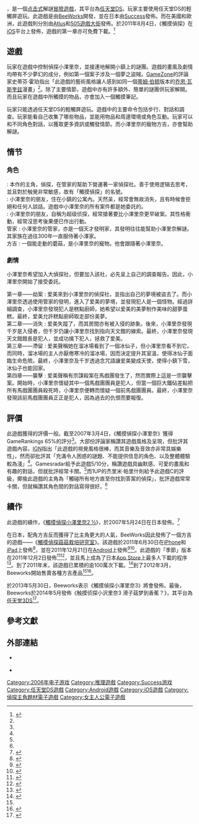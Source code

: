 {{NoteTA
| G1=Games
}}
{{Infobox VG
| japanese = おさわり探偵 小沢里奈
| english = Touch Detective
| english2 = Mystery Detective
| image = Touch Detective Cover.jpg
| caption = 遊戲封面
| developer = [[BeeWorks|BeeWorks]]
| publisher = {{vgrelease|JP|[[Success|Success]]|NA|[[Atlus|Atlus]]|EU|[[505遊戲大街|505遊戲大街]]}}
| composer = 田崎寿子
| released = '''任天堂DS'''{{vgrelease|JP|2006年4月13日|NA|2006年10月24日|EU|2007年3月23日}}'''iOS'''{{vgrelease|WW|2011年8月4日}}
| genre = [[冒險遊戲|冒險遊戲]]
| modes = [[單人電子遊戲|單人]]
| platforms = [[任天堂DS|任天堂DS]]、[[iOS|iOS]]、[[Android|Android]]
}}

{{vgname|觸摸偵探 小澤里奈|ja=おさわり探偵 小沢里奈|na=Touch Detective|eu=Mystery Detective|簡稱“'''觸摸偵探'''”}}，是一個[[点击式冒險遊戲|点击式]]解謎[[冒險遊戲|冒險遊戲]]，其平台為[[任天堂DS|任天堂DS]]。玩家主要使用任天堂DS的輕觸屏遊玩。此遊戲是由[[BeeWorks|BeeWorks]]開發，並在日本由[[Success|Success]]發佈。而在美國和歐洲，此遊戲則分別由[[Atlus|Atlus]]和[[505遊戲大街|505遊戲大街]]發佈。於2011年8月4日，《觸摸偵探》在[[iOS|iOS]]平台上發佈，遊戲的第一章亦可免費下載。<ref>{{cite web | date=August 4, 2011 | title=Touch Detective for iOS Released August 4, 2011 | url=http://www.animenewsnetwork.com/press-release/2011-08-04/touch-detective-for-ios-released-august-4-2011 | publisher=Anime News Network | accessdate=2011-10-13 | archive-date=2019-12-03 | archive-url=https://web.archive.org/web/20191203014737/https://www.animenewsnetwork.com/press-release/2011-08-04/touch-detective-for-ios-released-august-4-2011 | dead-url=no }}</ref>

== 遊戲 ==

玩家在遊戲中控制偵探小澤里奈，並接連地解開小鎮上的謎團。遊戲的畫風及劇情均帶有不少夢幻的成分，例如第一個案子涉及一個夢之盜賊。[[GameZone|GameZone]]的評論家史蒂芬·霍珀指出「此遊戲的藝術風格讓人感到如同一個[[蒂姆·伯顿|蒂姆·伯顿]]版本的[[乔恩·瓦斯奎兹|乔恩·瓦斯奎兹]]漫畫」<ref name="gzreview" />。除了主要情節，遊戲中亦有許多額外、簡單的謎團供玩家解開。而且玩家在遊戲中所觸摸的物品，亦會加入一個觸摸筆記。

玩家只能透過任天堂DS的輕觸屏遊玩。遊戲中的主要命令包括步行、對話和調查。玩家能看自己收集了哪些物品，並能用物品和周邊環境或角色互動。玩家可以和不同角色對話，以獲取更多資訊或觸發情節。而小澤里奈的寵物方吉，亦會幫助解謎。

== 情节 ==

=== 角色 ===

; {{nihongo|小澤里奈|小沢 里奈}} : 本作的主角，偵探，在管家的幫助下營運著一家偵探社。善于使用逻辑去思考，並且對於触覺非常敏感，故有「觸摸偵探」的名號。
; {{Nihongo|爱美|まなみ}} : 小澤里奈的朋友，住在小鎮的公寓內。天然呆，經常會無故消失，且有時候會拒絕和任何人談話。遊戲中小澤里奈的所有案件都是她委託的。
; {{nihongo|千岁|ちとせ}} : 小澤里奈的朋友，自稱为超级侦探，經常搶著要比小澤里奈更早破案。其性格衝動，經常沒思考後果便已作出行動。
; 管家 : 小澤里奈的管家，亦是一個天才發明家，其發明往往能幫助小澤里奈解謎。其家族在過往300年一直服侍著小澤家。
; 方吉 : 一個能走動的蘑菇，是小澤里奈的寵物。他會跟隨著小澤里奈。

=== 劇情 ===

小澤里奈希望加入大偵探社，但要加入該社，必先呈上自己的調查報告。因此，小澤里奈開始了接受委託。

; 第一章——劫案 : 爱美來到小澤里奈的偵探社，並指出自己的夢境被盜去了。而小澤里奈透過使用管家的發明，進入了爱美的夢境，並發現犯人是一個怪物。經過詳細調查，小澤里奈發現犯人是糕點廚師，她希望以爱美的美夢制作美味的甜夢蛋糕。最終，爱美允許糕點廚師取走部份美夢。
; 第二章——消失 : 爱美失蹤了，而其房間亦有被入侵的跡象。後來，小澤里奈發現千岁是入侵者，但千岁仍讓小澤里奈找到指向天文館的線索。最終，小澤里奈發現天文館館長是犯人，並成功擒下犯人，拯救了爱美。
; 第三章——滯留 : 爱美聲稱她在溜冰場看到了一個冰仙子，但小澤里奈看不到它。而同時，溜冰場的主人亦厭倦寒冷的溜冰場，因而決定提升其室溫，使得冰仙子面臨生命危險。最終，小澤里奈及千岁透過念咒語讓爱美變成天使，使得小鎮下雪，冰仙子也能回家。
; 第四章——襲擊 : 爱美聲稱有宗謀殺案在馬戲團發生了，然而實際上這是一宗襲擊案。開始時，小澤里奈懷疑其中一個馬戲團團員是犯人，但當一個巨大鐵砧差點把所有馬戲團團員殺死時，小澤里奈便轉而懷疑一個前馬戲團團員。最終，小澤里奈發現該前馬戲團團員正正是犯人，因為過去的仇恨而要報復。

== 評價 ==

{{Video game reviews
| title = 觸摸偵探小澤里奈
| GR = 65%<ref name="grankings">{{cite web|title=''Touch Detective'' for DS|url=http://www.gamerankings.com/ds/932719-touch-detective/index.html|accessdate=2009-06-07|publisher=[[GameRankings|GameRankings]]|archive-date=2019-12-09|archive-url=https://web.archive.org/web/20191209014903/https://www.gamerankings.com/ds/932719-touch-detective/index.html|dead-url=no}}</ref>
| 1UP = C<ref name="1UP">{{cite news|title=''Touch Detective'' Review|url=http://www.1up.com/do/reviewPage?cId=3154640|first=Jeremy|last=Parish|date=2006-10-24|publisher=[[1UP.com|1UP.com]]|accessdate=2009-06-07|deadurl=yes|archiveurl=https://web.archive.org/web/20100105150309/http://www.1up.com/do/reviewPage?cId=3154640|archivedate=2010-01-05}}</ref>
| EGM = 6.5,3.5/10<ref>{{cite news|title=''Touch Detective'' Review|first=Jennifer|last=Tsao|last2=Dudlak|first2=Jon|publisher=[[Electronic_Gaming_Monthly|EGM]]|date=November 2006|page=141|url=http://www.zinio.com/pages/EGM/Nov-06/173141388/pg-145}}{{Dead link|date=2018年7月 |bot=InternetArchiveBot |fix-attempted=yes }}</ref>
| G4 = 3/5<ref>{{cite news|title=''Touch Detective'' Review|url=http://g4tv.com/games/ds/36019/Touch-Detective/review/|first=Jess|last=Reed|date=2006-10-18|publisher=[[G4_(电视频道)|G4]]|accessdate=2009-06-07|archive-date=2012-05-15|archive-url=https://web.archive.org/web/20120515211852/http://www.g4tv.com/games/ds/36019/Touch-Detective/review/|dead-url=no}}</ref>
| GSpot = 6.0/10<ref>{{cite news|title=''Touch Detective'' Review|url=http://www.gamespot.com/ds/adventure/touchdetective/review.html|first=Alex|last=Navarro|date=2006-11-22|publisher=[[GameSpot|GameSpot]]|accessdate=2009-06-07|archive-date=2010-07-19|archive-url=https://web.archive.org/web/20100719231910/http://www.gamespot.com/ds/adventure/touchdetective/review.html|dead-url=no}}</ref>
| GSpy = {{Rating|2|5}}<ref>{{cite news|title=''Touch Detective'' Review|url=http://ds.gamespy.com/nintendo-ds/osawari-tantei-ozawa-rina/741097p1.html|first=Benjamin|last=Turner|date=2006-10-23|publisher=[[GameSpy|GameSpy]]|accessdate=2009-06-07|deadurl=yes|archiveurl=https://web.archive.org/web/20090816164223/http://ds.gamespy.com/nintendo-ds/osawari-tantei-ozawa-rina/741097p1.html|archivedate=2009-08-16}}</ref>
| GRadar = 5/10<ref name="gamesradar">{{cite news|title=''Touch Detective'' Review|url=http://www.gamesradar.com/ds/touch-detective/review/touch-detective/a-2006101710491799090/g-2006091111558688004|first=Heidi|last=Kemps|date=2006-10-17|publisher=[[GamesRadar|GamesRadar]]|accessdate=2009-06-07|archive-date=2016-03-07|archive-url=https://web.archive.org/web/20160307090845/http://www.gamesradar.com/ds/touch-detective/review/touch-detective/a-2006101710491799090/g-2006091111558688004/|dead-url=no}}</ref>
| GameZone = 7.5/10<ref name="gzreview">{{cite news|title=''Touch Detective'' Review|url=http://nds.gamezone.com/gzreviews/r29767.htm|first=Steven|last=Hopper|date=2006-10-24|publisher=[[GameZone|GameZone]]|accessdate=2009-06-07|deadurl=yes|archiveurl=https://web.archive.org/web/20090815102031/http://nds.gamezone.com/gzreviews/r29767.htm|archivedate=2009-08-15}}</ref>
| IGN = 5.5/10<ref name="ignreview">{{cite news|title=''Touch Detective'' Review|url=http://ds.ign.com/articles/741/741561p1.html|first=Mark|last=Bozon|date=2006-10-24|publisher=IGN|accessdate=2009-06-07|archive-date=2012-03-04|archive-url=https://web.archive.org/web/20120304131734/http://ds.ign.com/articles/741/741561p1.html|dead-url=no}}</ref>
}}

此遊戲獲得的評價一般。截至2007年3月4日，《觸摸偵探小澤里奈》獲得GameRankings 65%的評分<ref name="grankings" />。大部份評論家稱讚其遊戲風格及呈現，但批評其遊戲內容。[[IGN|IGN]]指出「此遊戲的視覺風格很棒，而其音樂及音效亦非常具娛樂性」，然而卻批評其「充滿令人困惑的謎題、不能提供信息的角色、以及整體體驗較為淺」<ref name="ignreview" />。Gamesradar給予此遊戲5/10分，稱讚遊戲具幽默感、可愛的畫風和有趣的對話，但就批評經常卡關。<ref name="gamesradar" />而1UP的杰里米·帕里什則給予此遊戲C的評級，揶揄此遊戲的主角為「觸碰所有地方直至你找到答案的偵探」，批評遊戲常常卡關，但就稱讚其角色間的對話寫得很好。<ref name="1UP" />

== 續作 ==

此遊戲的續作，《[[觸摸偵探小澤里奈2_½|觸摸偵探小澤里奈2 ½]]》，於2007年5月24日在日本發佈。<ref>{{Cite web |url=http://www.ign.com/games/touch-detective-2-12/nds-949435 |title=Touch Detective 2 1/2 - IGN |access-date=2015-08-24 |archive-date=2014-02-12 |archive-url=https://web.archive.org/web/20140212035844/http://www.ign.com/games/touch-detective-2-12/nds-949435 |dead-url=no }}</ref>

在日本，配角方吉反而獲得了比主角更大的人氣，BeeWorks因此發佈了一個方吉的遊戲——《[[觸摸偵探菇菇栽培研究室|觸摸偵探菇菇栽培研究室]]》。該遊戲於2011年6月30日在[[iPhone|iPhone]]和[[iPad|iPad]]上發佈<ref>{{cite web |url=http://beeworksgames.com/news/details/110630_1.html |title=Beeworks Games |publisher=Beeworks Games |accessdate=2013-07-01 |archive-date=2011-10-15 |archive-url=https://web.archive.org/web/20111015131822/http://beeworksgames.com/news/details/110630_1.html |dead-url=no }}</ref>，並在2011年12月21日在[[Android|Android]]上發佈<ref>{{cite web |url=http://beeworksgames.com/news/details/111221_1.html |title=Beeworks Games |publisher=Beeworks Games |accessdate=2013-07-01 |archive-date=2012-05-05 |archive-url=https://web.archive.org/web/20120505082825/http://beeworksgames.com/news/details/111221_1.html |dead-url=no }}</ref><ref>{{cite web |url=http://spgirl.jp/iphone/2011121111-nameko_saibai |title=【アプリ紹介】レアなめこを育てよう♪「おさわり探偵 なめこ栽培キット」 – スマホガール |publisher=Spgirl.jp |accessdate=2013-07-01 |deadurl=yes |archiveurl=https://web.archive.org/web/20120707075218/http://spgirl.jp/iphone/2011121111-nameko_saibai |archivedate=2012-07-07 }}</ref>。此遊戲的「季節」版本在2011年12月2日發佈<ref>{{cite web |url=http://news.searchina.ne.jp/disp.cgi?y=2011&d=1202&f=it_1202_017.shtml |title=なめこ栽培キットの最新作『おさわり探偵なめこ栽培キット シーズンズ』が配信開始！ 2011/12/02(金) 13:32:04 [サーチナ] |publisher=News.searchina.ne.jp |accessdate=2013-07-01 |archive-date=2014-10-29 |archive-url=https://web.archive.org/web/20141029084654/http://news.searchina.ne.jp/disp.cgi?y=2011&d=1202&f=it_1202_017.shtml |dead-url=yes }}</ref><ref>{{cite web |url=http://game.watch.impress.co.jp/docs/news/20111202_495437.html |title=ビーワークス、四季折々の「なめこ」を栽培できる新作アプリiOS「おさわり探偵 なめこ栽培キットSeasons：雪」を無料配信 - GAME Watch |publisher=Game.watch.impress.co.jp |accessdate=2013-07-01 |archive-date=2016-03-03 |archive-url=https://web.archive.org/web/20160303223617/http://game.watch.impress.co.jp/docs/news/20111202_495437.html |dead-url=no }}</ref>，並且馬上成為了日本[[App_Store_(iOS)|App Store]]上最多人下載的程序<ref>{{cite web |author=2011年12月17日 09時00分 |url=http://life.oricon.co.jp/2004830/full/ |title="なめこ"栽培アプリがApp Store週間チャート1位に ｜ニュース｜オリコンCSランキング |publisher=Life.oricon.co.jp |accessdate=2013-07-01 |archive-date=2016-03-04 |archive-url=https://web.archive.org/web/20160304031013/http://life.oricon.co.jp/2004830/full/ |dead-url=no }}</ref>。到了2011年末，該遊戲已累積的逾100萬次下載。<ref name="inside-games1">{{cite web |url=http://www.inside-games.jp/article/2011/12/29/53690.html |title=「なめこ」が絶好調！iOS『なめこ栽培キット Seasons』100万DL、Android『なめこ栽培キット』20万DL突破 | インサイド |publisher=Inside-games.jp |date=2000-08-24 |accessdate=2013-07-01 |archive-date=2019-12-02 |archive-url=https://web.archive.org/web/20191202143157/https://www.inside-games.jp/article/2011/12/29/53690.html |dead-url=no }}</ref>到了2012年3月，Beeworks開始售賣各種方吉產品<ref name="inside-games1" /><ref>{{cite web |url=http://www.inside-games.jp/article/2012/03/31/55585.html |title=なめこ、上野に襲来。 ― 撮影会も行われた「春のなめこ市」をレポート | インサイド |publisher=Inside-games.jp |date=2000-08-24 |accessdate=2013-07-01 |archive-date=2021-01-23 |archive-url=https://web.archive.org/web/20210123151845/https://www.inside-games.jp/article/2012/03/31/55585.html |dead-url=no }}</ref>。

於2013年5月30日，Beeworks表示《觸摸偵探小澤里奈3》將會發佈。最後，Beeworks於2014年5月發佈《触摸侦探小沢里奈3 滑子菇梦到香蕉？》，其平台為[[任天堂3DS|任天堂3DS]]<ref>{{cite web |author= |url=http://www.siliconera.com/2013/05/28/touch-detective-rising-3-is-in-development-for-nintendo-3ds/ |title=Touch Detective Rising 3 Is In Development For Nintendo 3DS |publisher=Siliconera |date=2013-05-28 |accessdate=2013-09-29 |archive-date=2019-11-16 |archive-url=https://web.archive.org/web/20191116040119/https://www.siliconera.com/2013/05/28/touch-detective-rising-3-is-in-development-for-nintendo-3ds/ |dead-url=no }}</ref>。{{clear}}

== 參考文獻 ==
{{reflist|2}}

== 外部連結 ==

* {{official website|http://beeworksgames.com/~osawaritantei/}} {{ja icon}}
* {{official website|http://www.atlus.com/touchdetective/}}{{en}}

{{DEFAULTSORT:Touch Detective Rina Ozawa}}
[[Category:2006年电子游戏|Category:2006年电子游戏]]
[[Category:推理遊戲|Category:推理遊戲]]
[[Category:Success游戏|Category:Success游戏]]
[[Category:任天堂DS遊戲|Category:任天堂DS遊戲]]
[[Category:Android遊戲|Category:Android遊戲]]
[[Category:iOS遊戲|Category:iOS遊戲]]
[[Category:偵探主角題材電子遊戲|Category:偵探主角題材電子遊戲]]
[[Category:女主人公電子遊戲|Category:女主人公電子遊戲]]